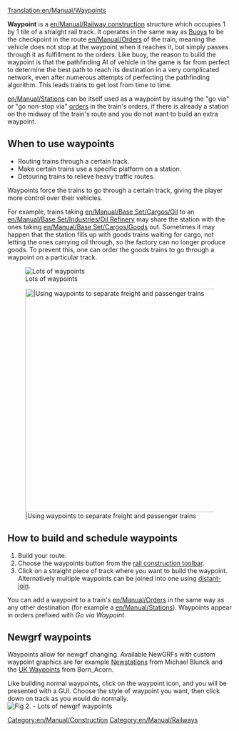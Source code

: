 [[Translation:en/Manual/Waypoints]]

'''Waypoint''' is a [[en/Manual/Railway construction]] structure which occupies 1 by 1 tile of a straight rail track. It operates in the same way as [[en/Manual/Water Transport Tiles | Buoys]] to be the checkpoint in the route [[en/Manual/Orders]] of the train, meaning the vehicle does not stop at the waypoint when it reaches it, but simply passes through it as fulfillment to the orders. Like buoy, the reason to build the waypoint is that the pathfinding AI of vehicle in the game is far from perfect to determine the best path to reach its destination in a very complicated network, even after numerous attempts of perfecting the pathfinding algorithm. This leads trains to get lost from time to time.

[[en/Manual/Stations]] can be itself used as a waypoint by issuing the "go via" or "go non-stop via" [[en/Manual/Orders#stopping-options|orders]] in the train's orders, if there is already a station on the midway of the train's route and you do not want to build an extra waypoint.

==When to use waypoints==
* Routing trains through a certain track.
* Make certain trains use a specific platform on a station.
* Detouring trains to relieve heavy traffic routes.

Waypoints force the trains to go through a certain track, giving the player more control over their vehicles.

For example, trains taking [[en/Manual/Base Set/Cargos/Oil]] to an [[en/Manual/Base Set/Industries/Oil Refinery]] may share the station with the ones taking [[en/Manual/Base Set/Cargos/Goods]] out. Sometimes it may happen that the station fills up with goods trains waiting for cargo, not letting the ones carrying oil through, so the factory can no longer produce goods. To prevent this, one can order the goods trains to go through a waypoint on a particular track.

[[File:en/Manual/Checkpoints.png|center|frame|Lots of waypoints]]

[[File:en/Manual/Waypoints.png|center|thumb|500px||Using waypoints to separate freight and passenger trains]]

==How to build and schedule waypoints==

# Build your route.
# Choose the waypoints button from the [[en/Manual/Railway construction#railway-construction-toolbar|rail construction toolbar]].
# Click on a straight piece of track where you want to build the waypoint. Alternatively multiple waypoints can be joined into one using [[en/Archive/Manual/Settings/Distant-join stations|distant-join]].

You can add a waypoint to a train's [[en/Manual/Orders]] in the same way as any other destination (for example a [[en/Manual/Stations]]). Waypoints appear in orders prefixed with ''Go via Waypoint''.

== Newgrf waypoints ==
Waypoints allow for newgrf changing. Available NewGRFs with custom waypoint graphics are for example [http://grfcrawler.tt-forums.net/details.php?do=details&id=13 Newstations] from Michael Blunck and the [http://grfcrawler.tt-forums.net/details.php?do=details&id=104 UK Waypoints] from Born_Acorn.

Like building normal waypoints, click on the waypoint icon, and you will be presented with a GUI. Choose the style of waypoint you want, then click down on track as you would do normally.
[[File:en/Manual/Newgrfwayp.png|center|frame|Fig 2. - Lots of newgrf waypoints]]

[[Category:en/Manual/Construction]]
[[Category:en/Manual/Railways]]